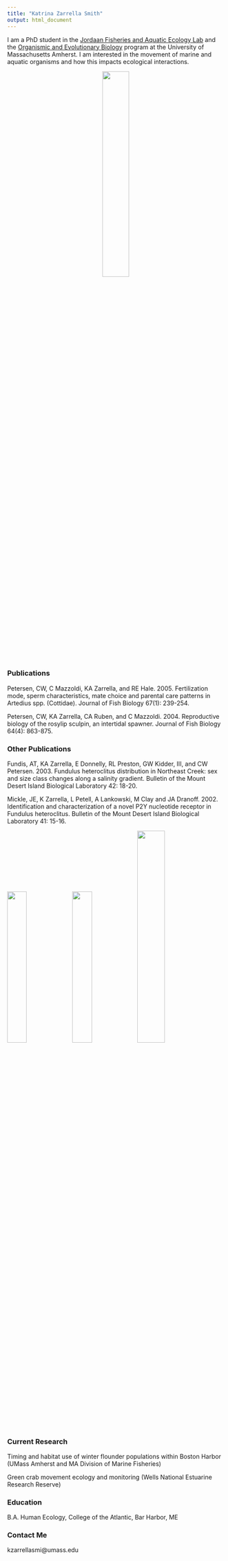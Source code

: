 ```yaml
---
title: "Katrina Zarrella Smith"
output: html_document
---
```


I am a PhD student in the [Jordaan Fisheries and Aquatic Ecology Lab](https://www.headwaters-to-ocean.org/) and the [Organismic and Evolutionary Biology](https://gpls.cns.umass.edu/oeb) program at the University of Massachusetts Amherst. I am interested in the movement of marine and aquatic organisms and how this impacts ecological interactions.

<center>

<img src="headshot.jpg" width="35%">

</center>

### Publications

Petersen, CW, C Mazzoldi, KA Zarrella, and RE Hale. 2005. Fertilization mode, sperm characteristics, mate choice and parental care patterns in Artedius spp. (Cottidae). Journal of Fish Biology 67(1): 239-254.

Petersen, CW, KA Zarrella, CA Ruben, and C Mazzoldi. 2004. Reproductive biology of the rosylip sculpin, an intertidal spawner. Journal of Fish Biology 64(4): 863-875.

### Other Publications
Fundis, AT, KA Zarrella, E Donnelly, RL Preston, GW Kidder, III, and CW Petersen. 2003. Fundulus heteroclitus distribution in Northeast Creek: sex and size class changes along a salinity gradient. Bulletin of the Mount Desert Island Biological Laboratory 42: 18-20.

Mickle, JE, K Zarrella, L Petell, A Lankowski, M Clay and JA Dranoff. 2002. Identification and characterization of a novel P2Y nucleotide receptor in Fundulus heteroclitus. Bulletin of the Mount Desert Island Biological Laboratory 41: 15-16.

<img src="net.jpg" width="30%"><img src="bucket.jpg" width="30%"><img src="boat.jpg" width="35.5%">

### Current Research

Timing and habitat use of winter flounder populations within Boston Harbor (UMass Amherst and MA Division of Marine Fisheries)

Green crab movement ecology and monitoring (Wells National Estuarine Research Reserve)

### Education
B.A. Human Ecology, College of the Atlantic, Bar Harbor, ME

### Contact Me
kzarrellasmi@umass.edu
